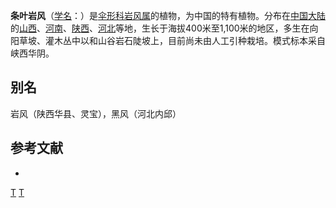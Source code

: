 {{NoteTA|G1=LS}}
{{Speciesbox 
| genus = Libanotis
| species = lancifolia
| authority = [[傅坤俊|K. T. Fu]]
| synonyms = 
* ''Seseli lancifolium''
}}

'''条叶岩风'''（[[学名|学名]]：{{lang|la|''Libanotis lancifolia''}}）是[[伞形科|伞形科]][[岩风属|岩风属]]的植物，为中国的特有植物。分布在[[中国大陆|中国大陆]]的[[山西|山西]]、[[河南|河南]]、[[陕西|陕西]]、[[河北|河北]]等地，生长于海拔400米至1,100米的地区，多生在向阳草坡、灌木丛中以和山谷岩石陡坡上，目前尚未由人工引种栽培。模式标本采自峡西华阴。

== 别名 ==
岩风（陕西华县、灵宝），黑风（河北内邱）

== 参考文献 ==
<div class="references-small">
* {{cite web| url =http://www.bioinfo.cn/db05/KmzwSpecies.php?action=view&id=22849| title =条叶岩风| work =《中国高等植物数据库全库》| publisher =中国科学院微生物研究所| author =昆明植物研究所| accessdate =2009-02-25| archive-date =2018-06-28| archive-url =https://web.archive.org/web/20180628204035/http://www.bioinfo.cn/db05/KmzwSpecies.php?action=view| dead-url =yes}}
</div>
{{Taxonbar|from=Q11099709}}

[[Category:岩风属|T]]
[[Category:中國特有植物|T]]
